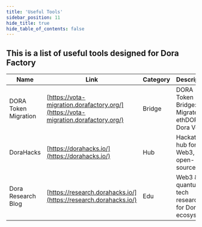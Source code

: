 ```yaml
---
title: 'Useful Tools'
sidebar_position: 11
hide_title: true
hide_table_of_contents: false
---
```



<PageTitle iconUrl="img/dora-icon.svg" title="Dora Factory Useful Tools" />

## This is a list of useful tools designed for Dora Factory

| Name | Link | Category | Description |
|------|------|----------|-------------|
| DORA Token Migration | [https://vota-migration.dorafactory.org/](https://vota-migration.dorafactory.org/) | Bridge | DORA Token Bridge: Migrate ethDORA to Dora Vota. |
| DoraHacks | [https://dorahacks.io/](https://dorahacks.io/) | Hub | Hackathon hub for Web3, AI & open-source. |
| Dora Research Blog | [https://research.dorahacks.io/](https://research.dorahacks.io/) | Edu | Web3 & quantum tech research for Dora ecosystem. |
